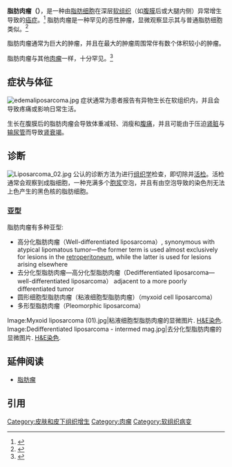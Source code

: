 {{medical}}
{{Infobox disease
 | Name           = 脂肪肉瘤 Liposarcoma
 | Image          = Myxoid liposarcoma (06).JPG
 | Caption        = 粘液样脂肪肉瘤（myxoid liposarcoma）的[[显微照片|显微照片]]。[[H&E染色|H&E染色]].
 | field = [[肿瘤学|肿瘤学]]
 | DiseasesDB     = 31482
 | ICD10          = 
 | ICD9           =  
 | ICDO           = {{ICDO|8850|3}}
 | OMIM           = 
 | MedlinePlus    = 
 | eMedicineSubj  = derm
 | eMedicineTopic = 856
 | MeshID         = D008080
}}
'''脂肪肉瘤（{{lang-en|Liposarcoma}}）'''，是一种由[[脂肪细胞|脂肪细胞]]在深层[[软组织|软组织]]（如[[腹膜|腹膜]]后或大腿内侧）异常增生导致的[[癌症|癌症]]。<ref name="pmid10982304">{{cite journal |author=Dei Tos AP |title=Liposarcoma: new entities and evolving concepts |journal=Ann Diagn Pathol |volume=4 |issue=4 |pages=252–66 |date=August 2000 |pmid=10982304 |doi=10.1053/adpa.2000.8133 |url=http://linkinghub.elsevier.com/retrieve/pii/S1092-9134(00)74153-0 |access-date=2016-04-29 |archive-date=2018-09-01 |archive-url=https://web.archive.org/web/20180901113134/https://linkinghub.elsevier.com/retrieve/pii/S1092-9134(00)74153-0 |dead-url=no }}</ref> 脂肪肉瘤是一种罕见的恶性肿瘤，显微观察显示其与普通脂肪细胞类似。<ref>{{Cite web|url = http://sarcomahelp.org/liposarcoma.html|title = What is Liposarcoma?|date = October 2012|accessdate = 2015-04-22|website = The Liddy Shriver Sarcoma Initiative|publisher = |last = Bell|first = Teresa|archive-date = 2018-07-09|archive-url = https://web.archive.org/web/20180709165121/http://sarcomahelp.org/liposarcoma.html|dead-url = yes}}</ref>

脂肪肉瘤通常为巨大的肿瘤，并且在最大的肿瘤周围常伴有数个体积较小的肿瘤。

脂肪肉瘤与其他[[肉瘤|肉瘤]]一样，十分罕见。<ref name="centers">{{cite web|author=Goldstein-Rice, E|year=2008|title=The Importance of Treatment at a Specialty Center for Sarcomas|work=ESUN|url=http://sarcomahelp.org/sarcoma-centers.html|accessdate=2016-04-29|archive-date=2017-12-10|archive-url=https://web.archive.org/web/20171210013020/http://sarcomahelp.org/sarcoma-centers.html|dead-url=no}}</ref>

==症状与体征==
[[Image:edemaliposarcoma.jpg|thumb]]
症状通常为患者报告有异物生长在软组织内，并且会导致疼痛或影响日常生活。

生长在腹膜后的脂肪肉瘤会导致体重减轻、消瘦和[[腹痛|腹痛]]，并且可能由于压迫[[肾脏|肾脏]]与[[输尿管|输尿管]]而导致[[肾衰竭|肾衰竭]]。

==诊断==
[[Image:Liposarcoma_02.jpg|thumb]]
公认的诊断方法为进行[[组织学|组织学]]检查，即切除并[[活检|活检]]。活检通常会观察到成脂细胞，一种充满多个[[胞浆|胞浆]]空泡，并且有由空泡导致的染色剂无法上色产生的黑色核的脂肪细胞。

===亚型===
脂肪肉瘤有多种亚型:
* 高分化脂肪肉瘤（Well-differentiated liposarcoma）, synonymous with atypical lipomatous tumor—the former term is used almost exclusively for lesions in the [[retroperitoneum|retroperitoneum]], while the latter is used for lesions arising elsewhere
* 去分化型脂肪肉瘤—高分化型脂肪肉瘤（Dedifferentiated liposarcoma—well-differentiated liposarcoma） adjacent to a more poorly differentiated tumor
* 圆形细胞型脂肪肉瘤（粘液细胞型脂肪肉瘤）（myxoid cell liposarcoma）
* 多形型脂肪肉瘤（Pleomorphic liposarcoma）

<gallery>
Image:Myxoid liposarcoma (01).jpg|粘液细胞型脂肪肉瘤的显微图片. [[H&E染色|H&E染色]].
Image:Dedifferentiated liposarcoma - intermed mag.jpg|去分化型脂肪肉瘤的显微图片. [[H&E染色|H&E染色]].
</gallery>

==延伸阅读==
*[[脂肪瘤|脂肪瘤]]

==引用==
{{reflist}}

{{Soft tissue tumors and sarcomas}}

[[Category:皮肤和皮下组织增生|Category:皮肤和皮下组织增生]]
[[Category:肉瘤|Category:肉瘤]]
[[Category:软组织病变|Category:软组织病变]]